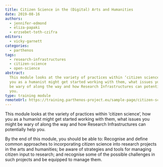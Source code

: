 ```yaml
---
title: Citizen Science in the (Digital) Arts and Humanities
date: 2019-08-16
authors:
  - jennifer-edmond
  - eliza-papaki
  - erzsebet-toth-czifra
editors:
  - vicky-garnett
categories:
  - parthenos
tags:
  - research-infrastructures
  - citizen-science
  - open-science
abstract:
  This module looks at the variety of practices within ‘citizen science’, how
  you as a humanist might get started working with them, what issues you should
  be wary of along the way and how Research Infrastructures can potentially help
  you.
type: training module
remoteUrl: https://training.parthenos-project.eu/sample-page/citizen-science-in-the-digital-arts-and-humanities/
---
```


This module looks at the variety of practices within ‘citizen science’, how you
as a humanist might get started working with them, what issues you might be wary
of along the way and how Research Infrastructures can potentially help you.

By the end of this module, you should be able to: Recognise and define common
approaches to incorporating citizen science into research projects in the arts
and humanities; be aware of strategies and tools for managing citizen input to
research; and recognise some of the possible challenges in such projects and be
equipped to manage them.

<CTA
  title="Interested in learning more?"
  subtitle="Check out Citizen Science in the (Digital) Arts and Humanities on PARTHENOS"
  url="https://training.parthenos-project.eu/sample-page/citizen-science-in-the-digital-arts-and-humanities/"
/>
